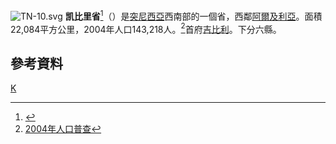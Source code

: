 [[File:TN-10.svg|right]]
'''凯比里省'''<ref>{{cite web |title=突尼斯行政区划 |url=http://tn.mofcom.gov.cn/article/ddgk/zwcity/201904/20190402854765.shtml |website=中华人民共和国驻突尼斯共和国大使馆经济商务处 |accessdate=2022-06-10 |date=2021-04-30}}</ref>（{{lang-ar|ولاية قبلي|}}）是[[突尼西亞|突尼西亞]]西南部的一個省，西鄰[[阿爾及利亞|阿爾及利亞]]。面積22,084平方公里，2004年人口143,218人。<ref>[http://www.ins.nat.tn/carte/result.php?gouvernorat=63&lib_gouvernorat=Sfax&lib_delegation=&delegation=00 2004年人口普查]{{dead link|date=2017年12月 |bot=InternetArchiveBot |fix-attempted=yes }}</ref>首府[[吉比利|吉比利]]。下分六縣。

== 參考資料 ==
{{Reflist}}

{{突尼西亞行政區劃}}

[[Category:突尼斯行政区划|K]]